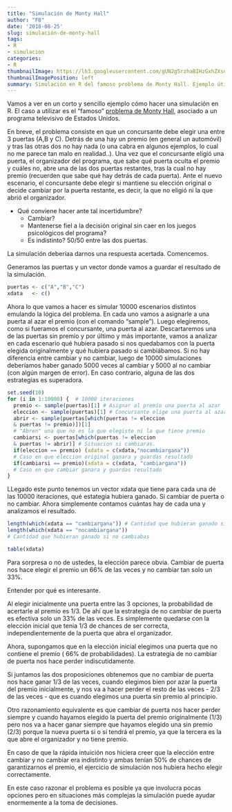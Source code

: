 ```yaml
---
title: "Simulación de Monty Hall"
author: "FB"
date: '2018-08-25'
slug: simulación-de-monty-hall
tags: 
- R 
- simulacion
categories: 
- R
thumbnailImage: https://lh3.googleusercontent.com/gUN2g5rzhaBIHzGxhZXsoqYLRaxVwWP9-bNxI6GVCkoa56rHv1LmzPhfR-l7quXIhnoGTRVOAWFtCj9uaA=w396-h220
thumbnailImagePosition: left
summary: Simulación en R del famoso problema de Monty Hall. Ejemplo útil para ver el potencial de R y todo de manera sencilla.
---
```


Vamos a ver en un corto y sencillo ejemplo cómo hacer una simulación en R. El caso a utilizar es el "famoso" [problema de Monty Hall](https://es.wikipedia.org/wiki/Problema_de_Monty_Hall), asociado a un programa televisivo de Estados Unidos. 

  En breve, el problema consiste en que un concursante debe elegir una entre 3 puertas (A,B y C). Detrás de una hay un premio (en general un automóvil) y tras las otras dos no hay nada (o una cabra en algunos ejemplos, lo cual no me parece tan malo en realidad..).
Una vez que el concursante eligió una puerta, el organizador del programa, que sabe qué puerta oculta el premio y cuáles no, abre una de las dos puertas restantes, tras la cual no hay premio (recuerden que sabe qué hay detrás de cada puerta).
Ante el nuevo escenario, el concursante debe elegir si mantiene su elección original o decide cambiar por la puerta restante, es decir, la que no eligió ni la que abrió el organizador.

* Qué conviene hacer ante tal incertidumbre? 
    + Cambiar? 
    + Mantenerse fiel a la decisión original sin caer en los juegos psicológicos del programa? 
    + Es indistinto? 50/50 entre las dos puertas.
  
La simulación deberíaa darnos una respuesta acertada. Comencemos.


Generamos las puertas y un vector donde vamos a guardar el resultado de la simulación.

```r
puertas <- c("A","B","C")
xdata   <- c()
```

Ahora lo que vamos a hacer es simular 10000 escenarios distintos emulando la lógica del problema. En cada uno vamos a asignarle a una puerta al azar el premio (con el comando "sample"). Luego elegiremos, como si fueramos el concursante, una puerta al azar. Descartaremos una de las puertas sin premio y por último y más importante, vamos a analizar en cada escenario qué hubiera pasado si nos quedabamos con la puerta elegida originalmente y qué hubiera pasado si cambiábamos. 
Si no hay diferencia entre cambiar y no cambiar, luego de 10000 simulaciones deberíamos haber ganado 5000 veces al cambiar y 5000 al no cambiar (con algún margen de error). En caso contrario, alguna de las dos estrategias es superadora.


```r
set.seed(10)
for (i in 1:10000) {  # 10000 iteraciones
  premio <- sample(puertas)[1] # Asignar al premio una puerta al azar
  eleccion <- sample(puertas)[1] # Concursante elige una puerta al azar
  abrir <- sample(puertas[which(puertas != eleccion 
  & puertas != premio)])[1]
  # "Abren" una que no es la que elegiste ni la que tiene premio
  cambiarsi <- puertas[which(puertas != eleccion 
  & puertas != abrir)] # Situacion si cambiaras. 
  if(eleccion == premio) (xdata = c(xdata,"nocambiargana")) 
  # Caso en que eleccion original ganara y guardas resultado
  if(cambiarsi == premio)(xdata = c(xdata, "cambiargana"))
  # Caso en que cambiar ganara y guardas resultado
}
```

LLegado este punto tenemos un vector xdata que tiene para cada una de las 10000 iteraciones, qué estategia hubiera ganado. Si cambiar de puerta o no cambiar.
Ahora simplemente contamos cuántas hay de cada una y analizamos el resultado.

```r
length(which(xdata == "cambiargana")) # Cantidad que hubieran ganado si cambiabas
length(which(xdata == "nocambiargana")) 
# Cantidad que hubieran ganado si no cambiabas

table(xdata)
```

Para sorpresa o no de ustedes, la elección parece obvia. Cambiar de puerta nos hace elegir el premio un 66% de las veces y no cambiar tan solo un 33%.  

Entender por qué es interesante.  

Al elegir inicialmente una puerta entre las 3 opciones, la probabilidad de acertarle al premio es 1/3. De ahí que la estrategia de no cambiar de puerta es efectiva solo un 33% de las veces. Es simplemente quedarse con la elección inicial que tenia 1/3 de chances de ser correcta, independientemente de la puerta que abra el organizador.

Ahora, supongamos que en la elección inicial elegimos una puerta que no contiene el premio ( 66% de probabilidades). La estrategia de no cambiar de puerta nos hace perder indiscutidamente.

Si juntamos las dos proposiciones obtenemos que no cambiar de puerta nos hace ganar 1/3 de las veces, cuando elegimos bien por azar la puerta del premio inicialmente, y nos va a hacer perder el resto de las veces - 2/3 de las veces - que es cuando elegimos una puerta sin premio al principio.

Otro razonamiento equivalente es que cambiar de puerta nos hacer perder siempre y cuando hayamos elegido la puerta del premio originalmente (1/3) pero nos va a hacer ganar siempre que hayamos elegido una sin premio (2/3) porque la nueva puerta si o sí tendrá el premio, ya que la tercera es la que abre el organizador y no tiene premio.

En caso de que la rápida intuición nos hiciera creer que la elección entre cambiar y no cambiar era indistinto y ambas tenían 50% de chances de garantizarnos el premio, el ejercicio de simulación nos hubiera hecho elegir correctamente.

En este caso razonar el problema es posible ya que involucra pocas opciones pero en situaciones más complejas la simulación puede ayudar enormemente a la toma de decisiones.


